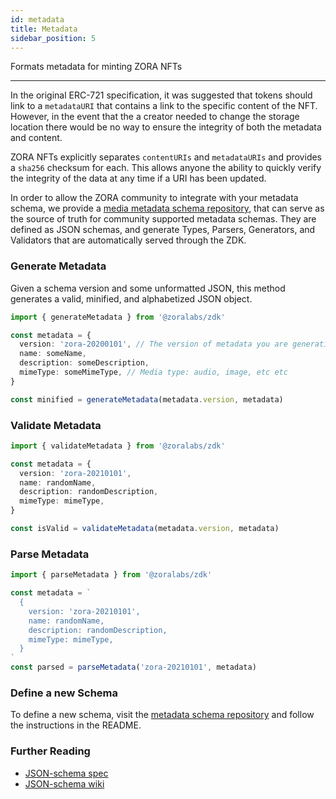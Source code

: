 ```yaml
---
id: metadata
title: Metadata
sidebar_position: 5
---
```


Formats metadata for minting ZORA NFTs

---

In the original ERC-721 specification, it was suggested that tokens should link to a `metadataURI` that contains a link to the specific content of the NFT. 
However, in the event that the a creator needed to change the storage location there would be no way to ensure the integrity of both the metadata and content.

ZORA NFTs explicitly separates `contentURIs` and `metadataURIs` and provides a `sha256` checksum for each. 
This allows anyone the ability to quickly verify the integrity of the data at any time if a URI has been updated.

In order to allow the ZORA community to integrate with your metadata schema, we provide a [media metadata schema repository](https://github.com/ourzora/media-metadata-schemas),
that can serve as the source of truth for community supported metadata schemas. They are defined as JSON schemas,
and generate Types, Parsers, Generators, and Validators that are automatically served through the ZDK.

### Generate Metadata

Given a schema version and some unformatted JSON, this method generates a valid, minified, and alphabetized JSON object.

```typescript
import { generateMetadata } from '@zoralabs/zdk'

const metadata = {
  version: 'zora-20200101', // The version of metadata you are generating
  name: someName,
  description: someDescription,
  mimeType: someMimeType, // Media type: audio, image, etc etc 
}

const minified = generateMetadata(metadata.version, metadata)
```

### Validate Metadata

```typescript
import { validateMetadata } from '@zoralabs/zdk'

const metadata = {
  version: 'zora-20210101',
  name: randomName,
  description: randomDescription,
  mimeType: mimeType,
}

const isValid = validateMetadata(metadata.version, metadata)
```

### Parse Metadata

```typescript
import { parseMetadata } from '@zoralabs/zdk'

const metadata = `
  {
    version: 'zora-20210101',
    name: randomName,
    description: randomDescription,
    mimeType: mimeType,
  }
`
const parsed = parseMetadata('zora-20210101', metadata)
```

### Define a new Schema

To define a new schema, visit the [metadata schema repository](https://github.com/ourzora/media-metadata-schemas) and follow the instructions in the README.

### Further Reading

- [JSON-schema spec](https://datatracker.ietf.org/doc/html/draft-zyp-json-schema-04)
- [JSON-schema wiki](https://github.com/json-schema/json-schema/wiki)
